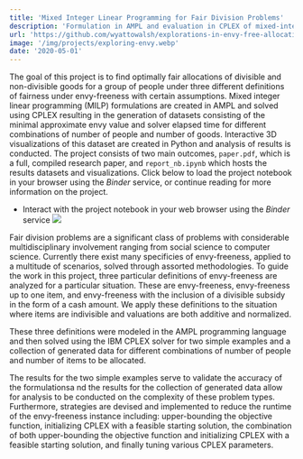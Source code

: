 ```yaml
---
title: 'Mixed Integer Linear Programming for Fair Division Problems'
description: 'Formulation in AMPL and evaluation in CPLEX of mixed-integer linear programs for several fair division problems under envy-freeness. Visualization in Python of resultant model and solver data.'
url: 'https://github.com/wyattowalsh/explorations-in-envy-free-allocations'
image: '/img/projects/exploring-envy.webp'
date: '2020-05-01'
---
```


The goal of this project is to find optimally fair allocations of divisible and non-divisible goods for a group of people under three different definitions of fairness under envy-freeness with certain assumptions. Mixed integer linear programming (MILP) formulations are created in AMPL and solved using CPLEX resulting in the generation of datasets consisting of the minimal approximate envy value and solver elapsed time for different combinations of number of people and number of goods. Interactive 3D visualizations of this dataset are created in Python and analysis of results is conducted. The project consists of two main outcomes, `paper.pdf`, which is a full, compiled research paper, and `report_nb.ipynb` which hosts the results datasets and visualizations. Click below to load the project notebook in your browser using the *Binder* service, or continue reading for more information on the project.

- Interact with the project notebook in your web browser using the <i>Binder</i> service <a target="_blank" rel="noopener noreferrer" href=https://bit.ly/3dxaBfS> <img src=https://mybinder.org/badge_logo.svg></a>

Fair division problems are a significant class of problems with considerable multidisciplinary involvement ranging from social science to computer science. Currently there exist many specificies of envy-freeness, applied to a multitude of scenarios, solved through assorted methodologies.  To guide the work in this project, three particular  definitions  of  envy-freeness  are  analyzed  for  a  particular  situation.   These  are envy-freeness, envy-freeness up to one item, and envy-freeness with the inclusion of a divisible subsidy in the form of a cash amount.  We apply these definitions to the situation where items are indivisible and valuations are both additive and normalized.  

These three definitions were modeled in the AMPL programming language and then solved using the IBM CPLEX solver for two simple examples and a collection of generated data for different combinations of number of people and number of items to be allocated. 
 
The results for the two simple examples serve to validate the accuracy of the formulationsa nd the results for the collection of generated data allow for analysis to be conducted on the complexity  of  these  problem  types.   Furthermore,  strategies  are  devised  and  implemented to reduce the runtime of the envy-freeness instance including:  upper-bounding the objective function, initializing CPLEX with a feasible starting solution, the combination of both upper-bounding the objective function and initializing CPLEX with a feasible starting solution, and finally tuning various CPLEX parameters.